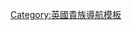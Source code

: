 {{Navbox
| name = 牛津和阿斯奎斯伯爵
| title = {{link-en|牛津和阿斯奎斯伯爵|Earl of Oxford and Asquith}}
| state = {{{state|autocollapse}}}
| bodyclass = hlist
| list1 =
* [[赫伯特·亨利·阿斯奎斯|第一代伯爵赫伯特·阿斯奎斯]]（1925年－1928年）
* {{link-en|第二代牛津和阿斯奎斯伯爵朱利安·阿斯奎斯|Julian Asquith, 2nd Earl of Oxford and Asquith|第二代伯爵朱利安·阿斯奎斯}}（1928年－2011年）
* {{link-en|第三代牛津和阿斯奎斯伯爵雷蒙德·阿斯奎斯|Raymond Asquith, 3rd Earl of Oxford and Asquith|第三代伯爵雷蒙德·阿斯奎斯}}（2011年至今）
}}<noinclude>
{{collapsible option}}
[[Category:英國貴族導航模板]]
</noinclude>